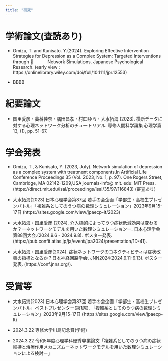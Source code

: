 ```yaml
---
title: "研究"
---
```


# 学術論文(査読あり)


-  Omizu, T. and Kunisato. Y.(2024). Exploring Effective Intervention Strategies for Depression as a Complex System: Targeted Interventions through  　　　Network Simulations. Japanese Psychological Research. (early view : https://onlinelibrary.wiley.com/doi/full/10.1111/jpr.12553)


- BBBB


# 紀要論文


- 国里愛彦・藁科佳奈・隅田昌孝・村口ゆら・大水拓海 (2023). 横断データに対する心理ネットワーク分析のチュートリアル. 専修人間科学論集 心理学篇 13, (1), pp. 51-67. 




# 学会発表

- Omizu, T., & Kunisato, Y. (2023, July). Network simulation of depression as a complex system with treatment components.In Artificial Life Conference Proceedings 35 (Vol. 2023, No. 1, p. 97). One Rogers Street, Cambridge, MA 02142-1209,USA journals-info@ mit. edu: MIT Press.  (https://direct.mit.edu/isal/proceedings/isal/35/97/116843) (審査あり)

- 大水拓海(2023) 日本心理学会第87回 若手の会企画「学部生・高校生プレゼンバトル」「複雑系としてのうつ病の数理シミュレーション」2023年9月15-17日 (https://sites.google.com/view/jpaecp-lt/2023)

- 大水拓海・国里愛彦 (2024).  介入標的によってうつ症状低減効果は変わるか？ーネットワークモデルを用いた数理シミュレーションー. 日本心理学会第88回大会.(2024.9.6 - 2024.9.8). ポスター発表.(https://pub.confit.atlas.jp/ja/event/jpa2024/presentation/1D-41).

- 大水拓海・国里愛彦(2024). 症状ネットワークのコネクティビティは症状改善の指標となるか？日本神経回路学会. JNN2024(2024.9.11-9.13). ポスター発表. (https://conf.jnns.org/).


# 受賞等

- 大水拓海(2023) 日本心理学会第87回 若手の会企画「学部生・高校生プレゼンバトル」ベストプレゼンター(第1席). 「複雑系としてのうつ病の数理シミュレーション」2023年9月15-17日 (https://sites.google.com/view/jpaecp-lt)

- 2024.3.22 専修大学川島記念賞(学術)

- 2024.3.22 令和5年度心理学科優秀卒業論文「複雑系としてのうつ病の症状維持と治療作用メカニズムーネットワークモデルを用いた数理シミュレーションによる検討ー」